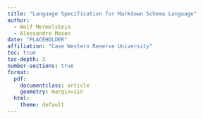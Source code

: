 ```yaml
---
title: "Language Specification for Markdown Schema Language"
author:
  - Wolf Mermelstein
  - Alessandro Mason
date: "PLACEHOLDER"
affiliation: "Case Western Reserve University"
toc: true
toc-depth: 3
number-sections: true
format:
  pdf:
    documentclass: article
    geometry: margin=1in
  html:
    theme: default
---
```

